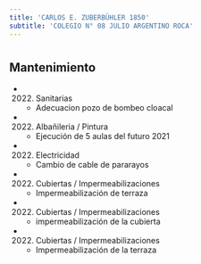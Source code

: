 ```yaml
---
title: 'CARLOS E. ZUBERBÜHLER 1850'
subtitle: 'COLEGIO N° 08 JULIO ARGENTINO ROCA'
---
```


#


## Mantenimiento

*  (2022) Sanitarias 
    + Adecuacion pozo de bombeo cloacal

*  (2022) Albañileria / Pintura 
    + Ejecución de 5 aulas del futuro 2021

*  (2022) Electricidad 
    + Cambio de cable de pararayos

*  (2022) Cubiertas / Impermeabilizaciones 
    + Impermeabilización de terraza

*  (2022) Cubiertas / Impermeabilizaciones 
    + impermeabilización de la cubierta

*  (2022) Cubiertas / Impermeabilizaciones 
    + Impermeabilización de la terraza



